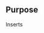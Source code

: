 {{Extension
|name        = AddScriptCss
|status      = stable
|type1       = tag
|type2       = parser function
|author      = [[user:jldupont|Jean-Lou Dupont]]
|image       =
|version     = 1.0.0
|update      =
|mediawiki   = 1.10, 1.11
|download    = [http://mediawiki.googlecode.com/svn/trunk/extensions/AddScriptCss/ SVN]
|readme      =
|changelog   = See SVN ($Id: AddScriptCss.php 822 2007-09-30 13:28:36Z jeanlou.dupont $)
|description = 
|parameters  =
|rights      =
|example     =
}}
== Purpose== 
Inserts <script> & <link> (i.e. CSS) scripts at the bottom of the page's head or within the page's body. 
Securily insert arbitrary code to the page's head using <addtohead>.

== Features ==
* Security: local files (URI) only
** Files must be located in wiki installation home directory/scripts
* <code><addtohead>some html code here></addtohead></code>
* Security:
** Only 'edit' restricted pages can access 'addtohead' functionality.
* Use global variable '$bwScriptsDirectory' to customize scripts directory

== Examples ==
<pre><addscript src='local URL' /></pre>
* (R1) e.g. <addscript src=/sarissa/sarissa type=js />
* (R2) e.g. {{#addscript: src=/styleinfo|pos=head|type=css}}

:R1) Results in <code>/home/scripts/sarissa/sarissa.js</code> being added to the page's body section provided the said file exists.

:R2) The CSS file <code>/home/scripts/styleinfo.css</code> will be added to the page's HEAD section (provided it exists).

== Syntax ==
Form 1: <addscript src=filename [type={js|css}] [pos={head|body}] />

Form 2: {{#addscript:src=filename [|type={js|css} [|pos={head|body}] }}

If no 'type' field is present, then the extension assumes 'js'.

If no 'pos' field is present, then the extension assumes 'body'

== USAGE NOTES ==
* When using 'pos=body', it is recommended to use the extension 'ParserCacheControl' in order to better integrate this extension with the standard MW parser cache.
* Use the global variable <code>$bwScriptsDirectory</code> to set a new directory for the scripts
** e.g. <code>$bwScriptsDirectory = 'scripts'; </code> will result in <code>$IP.'/'.$scripts</code> to be used.
 
== Dependency ==
* Depends on [[Extension:StubManager]]

== History ==
* Adjusted for new ExtensionClass version (no automatic registering of hooks of ExtensionClass)
* Adjusted singleton invocation to end of file (PHP limitation)
* Imported required functionality from ExtensionClass
* Imported 'addtohead' tag functionality from SecureHTML extension
* Removed dependency on ExtensionClass
* Added support for a global setting '$bwScriptsDirectory'
* Fixed issue when $IP !== $wgScriptPath
=== 1.0.0 ===
* Moved to PEAR repository

== Installation ==
=== PEAR ===
* Install PEAR channel 'http://mediawiki.googlecode.com/svn'
** <code>pear channel-discover http://mediawiki.googlecode.com/svn</code>
* Install extension through PEAR:
** <code>pear install mediawiki/addscriptcss</code>
* Modify <code>LocalSettings.php</code>
=== SVN ===
* Install [[Extension:StubManager]]
* Download archive: [http://mediawiki.googlecode.com/svn/tags/AddScriptCss/ SVN]
* Place extension files in MW /extensions directory
* Modify <code>LocalSettings.php</code>
=== LocalSettings.php ===
Modifications to <code>LocalSettings.php</code> is only necessary if not using [[Extension:ExtensionManager]]
* Modification if extension is located in MW installation directory:
<source lang=php>
require 'extensions/AddScriptCss/AddScriptCss.php';
</source>
* Modification if extension is installed through PEAR:
<source lang=php>
require 'MediaWiki/AddScriptCss/AddScriptCss.php';
</source>

=== Extension Manager ===
If using [[Extension:ExtensionManager]], then skip the modification to <code>LocalSettings.php</code>.

== TODO ==
* internationalize
* Support for customization of scripts directory without touching LocalSettings.php

=== See also ===
*[[Extension:CSS]] ''- a similar extension allowing stylesheets residing in other articles to be added to the page''

[[category:Script embedding extensions]]
